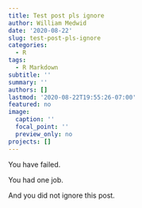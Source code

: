 ```yaml
---
title: Test post pls ignore
author: William Medwid
date: '2020-08-22'
slug: test-post-pls-ignore
categories:
  - R
tags:
  - R Markdown
subtitle: ''
summary: ''
authors: []
lastmod: '2020-08-22T19:55:26-07:00'
featured: no
image:
  caption: ''
  focal_point: ''
  preview_only: no
projects: []
---
```



You have failed. 

You had one job.

And you did not ignore this post.